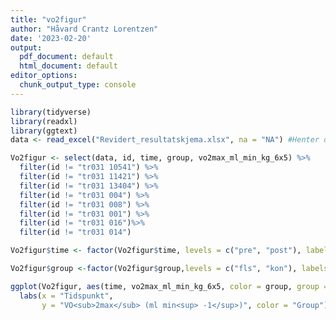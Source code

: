 ```yaml
---
title: "vo2figur"
author: "Håvard Crantz Lorentzen"
date: '2023-02-20'
output:
  pdf_document: default
  html_document: default
editor_options:
  chunk_output_type: console
---
```


```r
library(tidyverse)
library(readxl)
library(ggtext)
data <- read_excel("Revidert_resultatskjema.xlsx", na = "NA") #Henter data

Vo2figur <- select(data, id, time, group, vo2max_ml_min_kg_6x5) %>%
  filter(id != "tr031 10541") %>%
  filter(id != "tr031 11421") %>%
  filter(id != "tr031 13404") %>%
  filter(id != "tr031 004") %>%
  filter(id != "tr031 008") %>%
  filter(id != "tr031 001") %>%
  filter(id != "tr031 016")%>%
  filter(id != "tr031 014")

Vo2figur$time <- factor(Vo2figur$time, levels = c("pre", "post"), labels = c("Pre", "Post"))

Vo2figur$group <-factor(Vo2figur$group,levels = c("fls", "kon"), labels = c("Friklivssentral", "Kontroll"))

ggplot(Vo2figur, aes(time, vo2max_ml_min_kg_6x5, color = group, group = id)) + geom_line() + geom_point(size = 2, fill = "lightblue", shape = 21) +
  labs(x = "Tidspunkt", 
       y = "VO<sub>2max</sub> (ml min<sup> -1</sup>)", color = "Group")
       


```




